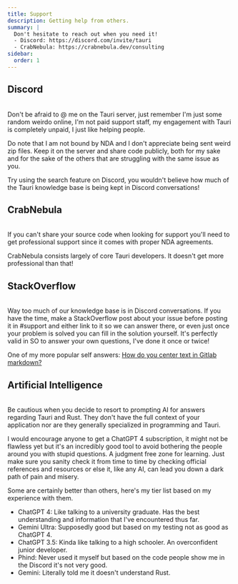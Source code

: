 ```yaml
---
title: Support
description: Getting help from others.
summary: |
  Don't hesitate to reach out when you need it!
  - Discord: https://discord.com/invite/tauri
  - CrabNebula: https://crabnebula.dev/consulting
sidebar:
  order: 1
---
```



## Discord
<br/>
<SimonSays title="The main community hub">
Don't be afraid to @ me on the Tauri server, just remember I'm just some random weirdo online, I'm not paid support staff, my engagement with Tauri is completely unpaid, I just like helping people.

Do note that I am not bound by NDA and I don't appreciate being sent weird zip files. Keep it on the server and share code publicly, both for my sake and for the sake of the others that are struggling with the same issue as you.

Try using the search feature on Discord, you wouldn't believe how much of the Tauri knowledge base is being kept in Discord conversations!
</SimonSays>


## CrabNebula
<br/>
<SimonSays title="Support company">
If you can't share your source code when looking for support you'll need to get professional support since it comes with proper NDA agreements.

CrabNebula consists largely of core Tauri developers. It doesn't get more professional than that!
</SimonSays>

## StackOverflow
<br/>
<SimonSays title="Help spread the word">
Way too much of our knowledge base is in Discord conversations. If you have the time, make a StackOverflow post about your issue before posting it in #support and either link to it so we can answer there, or even just once your problem is solved you can fill in the solution yourself. It's perfectly valid in SO to answer your own questions, I've done it once or twice!

One of my more popular self answers: [How do you center text in Gitlab markdown?](https://stackoverflow.com/questions/53273660/how-do-you-center-text-in-gitlab-markdown)
</SimonSays>

## Artificial Intelligence
<br/>
<SimonSays title="Not all AI are made equal">
Be cautious when you decide to resort to prompting AI for answers regarding Tauri and Rust.
They don't have the full context of your application nor are they generally specialized in
programming and Tauri.

I would encourage anyone to get a ChatGPT 4 subscription, it might not be flawless yet but it's
an incredibly good tool to avoid bothering the people around you with stupid questions. A
judgment free zone for learning. Just make sure you sanity check it from time to time by checking
official references and resources or else it, like any AI, can lead you down a dark path of pain
and misery.

Some are certainly better than others, here's my tier list based on my experience with them.
</SimonSays>

- ChatGPT 4: Like talking to a university graduate. Has the best understanding and information that I've encountered thus far.
- Gemini Ultra: Supposedly good but based on my testing not as good as ChatGPT 4.
- ChatGPT 3.5: Kinda like talking to a high schooler. An overconfident junior developer.
- Phind: Never used it myself but based on the code people show me in the Discord it's not very good.
- Gemini: Literally told me it doesn't understand Rust.
